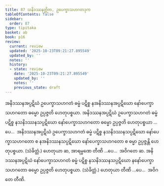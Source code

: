 ```yaml
---
title: 87 သနိဒဿနတ္တိက, ဥပေက္ခာသဟဂတဒုက
tableOfContents: false
sidebar:
  order: 87
type: tipitaka
basket: ab
book: p16
review:
  current: review
  updated: '2025-10-23T09:21:27.895549'
  updated_by: ''
  notes: ''
  history:
  - state: review
    date: '2025-10-23T09:21:27.895549'
    updated_by: ''
    notes: ''
    previous_state: draft
---
```



<ReviewStatus review={frontmatter.review} showDetails={true} />

<HypothesisAnnotation frontmatter={frontmatter} />

<DynamicBreadcrumb />

<Division number="138" book="p16" e="ch" v="40" p="286">

<Paragraph number="330" book="p16">
အနိဒဿနအပ္ပဋိဃံ ဥပေက္ခာသဟဂတံ ဓမ္မံ ပဋိစ္စ နအနိဒဿနအပ္ပဋိဃော နော်ပေက္ခာသဟဂတော ဓမ္မော ဥပ္ပဇ္ဇတိ ဟေတုပစ္စယာ. အနိဒဿနအပ္ပဋိဃံ ဥပေက္ခာသဟဂတံ ဓမ္မံ ပဋိစ္စ နသနိဒဿနသပ္ပဋိဃော နော်ပေက္ခာသဟဂတော ဓမ္မော ဥပ္ပဇ္ဇတိ ဟေတုပစ္စယာ …ပေ…  အနိဒဿနအပ္ပဋိဃံ ဥပေက္ခာသဟဂတံ ဓမ္မံ ပဋိစ္စ နသနိဒဿနသပ္ပဋိဃော နော်ပေက္ခာသဟဂတော စ နအနိဒဿနသပ္ပဋိဃော နော်ပေက္ခာသဟဂတော စ ဓမ္မာ ဥပ္ပဇ္ဇန္တိ ဟေတုပစ္စယာ. (သံခိတ္တံ.) ဟေတုယာ ဆ, အာရမ္မဏေ တီဏိ …ပေ…  အဝိဂတေ ဆ.
</Paragraph>

<Paragraph number="331" book="p16">
အနိဒဿနအပ္ပဋိဃံ နော်ပေက္ခာသဟဂတံ ဓမ္မံ ပဋိစ္စ နသနိဒဿနသပ္ပဋိဃော နနော်ပေက္ခာသဟဂတော ဓမ္မော ဥပ္ပဇ္ဇတိ ဟေတုပစ္စယာ. (သံခိတ္တံ.) ဟေတုယာ တီဏိ …ပေ…  အဝိဂတေ တီဏိ.
</Paragraph>
</Division>